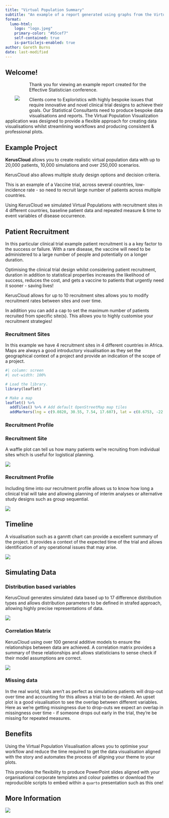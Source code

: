 ```yaml
---
title: "Virtual Population Summary"
subtitle: "An example of a report generated using graphs from the Virtual Population Visualisation from KerusCloud"
format:
  lumo-html: 
    logo: "logo.jpeg"                          
    primary-color: "#b5cef7"
    self-contained: true
    is-particlejs-enabled: true 
author: Gareth Burns
date: last-modified
---
```


## Welcome!

<div>

::: {style="float: left; position: relative; top: 0px; padding: 30px;"}
![](VPV-logo.png){fig-align="left"}
:::

Thank you for viewing an example report created for the Effective Statistician conference.

Clients come to Exploristics with highly bespoke issues that require innovative and novel clinical trial designs to achieve their goals. Our Statistical Consultants need to produce bespoke data visualisations and reports. The Virtual Population Visualization application was designed to provide a flexible approach for creating data visualisations whilst streamlining workflows and producing consistent & professional plots.

</div>

## Example Project

::: column-margin
::: callout
**KerusCloud** allows you to create realistic virtual population data with up to 20,000 patients, 10,000 simulations and over 250,000 scenarios.

KerusCloud also allows multiple study design options and decision criteria.
:::
:::

This is an example of a Vaccine trial, across several countries, low-incidence rate - so need to recruit large number of patients across multiple countries.

Using KerusCloud we simulated Virtual Populations with [recruitment sites]{.highlight} in 4 different countries, [baseline patient data]{.highlight} and [repeated measure]{.highlight} & [time to event]{.highlight} variables of disease occurrence.

## Patient Recruitment

In this particular clinical trial example patient recruitment is a a key factor to the success or failure. With a rare disease, the vaccine will need to be administered to a large number of people and potentially on a longer duration.

Optimising the clinical trial design whilst considering patient recruitment, duration in addition to statistical properties increases the likelihood of success, reduces the cost, and gets a vaccine to patients that urgently need it sooner - saving lives!

::: column-margin
::: callout
KerusCloud allows for up to 10 recruitment sites allows you to [modify recruitment rates]{.highlight} between [sites]{.highlight} and over [time]{.highlight}.

In addition you can add a cap to set the maximum number of patients recruited from specific site(s). This allows you to highly customise your recruitment strategies!
:::
:::

### Recruitment Sites

In this example we have 4 recruitment sites in 4 different countries in Africa. Maps are always a good introductory visualisation as they set the geographical context of a project and provide an indication of the scope of a project.

```r
#| column: screen
#| out-width: 100%

# Load the library.
library(leaflet)

# Make a map
leaflet() %>%
  addTiles() %>% # Add default OpenStreetMap map tiles
  addMarkers(lng = c(9.0820, 30.55, 7.54, 17.607), lat = c(8.6753, -22.93, 5.554, -8.08), popup = c("Site A", "Site B", "Site C", "Site D"))
```

### Recruitment Profile

::: {.panel-tabset .nav-pills}
### Recruitment Site

A waffle plot can tell us how many patients we're recruiting from individual sites which is useful for logistical planning.

![](Wafffle.png){fig-align="left"}

### Recruitment Profile

Including time into our recruitment profile allows us to know how long a clinical trial will take and allowing planning of interim analyses or alternative study designs such as group sequential.

![](Recruitment%20Profile%203.png)
:::

## Timeline

A visualisation such as a ganntt chart can provide a excellent summary of the project. It provides a context of the expected time of the trial and allows identification of any operational issues that may arise.

![](gantt.png)

## Simulating Data

::: {.panel-tabset .nav-pills}
### Distribution based variables

KerusCloud generates simulated data based up to 17 difference distribution types and allows distribution parameters to be defined in strafed approach, allowing highly precise representations of data.

![](animation.gif)

### Correlation Matrix

KerusCloud using over 100 general additive models to ensure the relationships between data are achieved. A correlation matrix provides a summary of these relationships and allows statisticians to sense check if their model assumptions are correct.

![](correlation.png){fig-align="left"}

### Missing data

In the real world, trials aren't as perfect as simulations patients will drop-out over time and accounting for this allows a trial to be de-risked. An upset plot is a good visualisation to see the overlap between different variables. Here as we're getting missingness due to drop-outs we expect an overlap in missingness over time - if someone drops out early in the trial, they're be missing for repeated measures.
:::

## Benefits

Using the Virtual Population Visualisation allows you to optimise your workflow and reduce the time required to get the data visualisation aligned with the story and automates the process of aligning your theme to your plots.

This provides the flexibility to produce PowerPoint slides aligned with your organisational corporate templates and colour palettes or download the reproducible scripts to embed within a `quarto` presentation such as this one!

## More Information

![](Kerus-Landscape.png){fig-align="left"}

